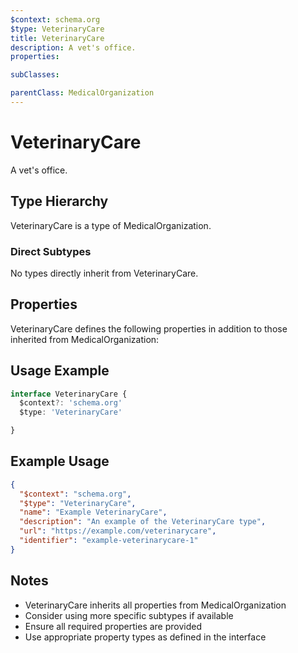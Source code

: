 ```yaml
---
$context: schema.org
$type: VeterinaryCare
title: VeterinaryCare
description: A vet's office.
properties:

subClasses:

parentClass: MedicalOrganization
---
```


# VeterinaryCare

A vet's office.

## Type Hierarchy

VeterinaryCare is a type of MedicalOrganization.

### Direct Subtypes

No types directly inherit from VeterinaryCare.

## Properties

VeterinaryCare defines the following properties in addition to those inherited from MedicalOrganization:



## Usage Example

```typescript
interface VeterinaryCare {
  $context?: 'schema.org'
  $type: 'VeterinaryCare'

}
```

## Example Usage

```json
{
  "$context": "schema.org",
  "$type": "VeterinaryCare",
  "name": "Example VeterinaryCare",
  "description": "An example of the VeterinaryCare type",
  "url": "https://example.com/veterinarycare",
  "identifier": "example-veterinarycare-1"
}
```

## Notes

- VeterinaryCare inherits all properties from MedicalOrganization
- Consider using more specific subtypes if available
- Ensure all required properties are provided
- Use appropriate property types as defined in the interface
